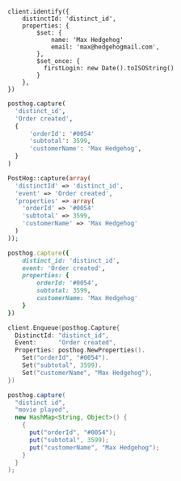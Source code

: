 <MultiLanguage selector="tabs">

```node
client.identify({
    distinctId: 'distinct_id',
    properties: {
        $set: {
            name: 'Max Hedgehog'
            email: 'max@hedgehogmail.com',
        },
        $set_once: {
          firstLogin: new Date().toISOString()
        }
    },
})
```

```python
posthog.capture(
  'distinct_id',
  'Order created',
  {
      'orderId': '#0054'
      'subtotal': 3599,
      'customerName': 'Max Hedgehog',
  }
)
```

```php
PostHog::capture(array(
  'distinctId' => 'distinct_id',
  'event' => 'Order created',
  'properties' => array(
    'orderId' => '#0054'
    'subtotal' => 3599,
    'customerName' => 'Max Hedgehog'
  )
));
```

```ruby
posthog.capture({
    distinct_id: 'distinct_id',
    event: 'Order created',
    properties: {
        orderId: '#0054',
        subtotal: 3599,
        customerName: 'Max Hedgehog'
    }
})
```

```go
client.Enqueue(posthog.Capture{
  DistinctId: "distinct_id",
  Event:      "Order created",
  Properties: posthog.NewProperties().
    Set("orderId", "#0054").
    Set("subtotal", 3599).
    Set("customerName", "Max Hedgehog"),
})
```

```java
posthog.capture(
  "distinct id",
  "movie played",
  new HashMap<String, Object>() {
    {
      put("orderId", "#0054");
      put("subtotal", 3599);
      put("customerName", "Max Hedgehog");
    }
  }
);
```

</MultiLanguage>
